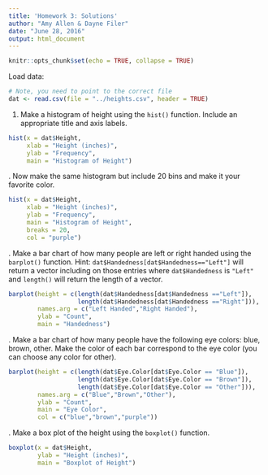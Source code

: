 ```yaml
---
title: 'Homework 3: Solutions'
author: "Amy Allen & Dayne Filer"
date: "June 28, 2016"
output: html_document
---
```


```r
knitr::opts_chunk$set(echo = TRUE, collapse = TRUE)
```

Load data:

```r
# Note, you need to point to the correct file
dat <- read.csv(file = "../heights.csv", header = TRUE)
```

1. Make a histogram of height using the `hist()` function. Include an appropriate title and axis labels.

```r
hist(x = dat$Height, 
     xlab = "Height (inches)", 
     ylab = "Frequency", 
     main = "Histogram of Height")
```

\pagebreak
2. Now make the same histogram but include 20 bins and make it your favorite color. 

```r
hist(x = dat$Height, 
     xlab = "Height (inches)", 
     ylab = "Frequency", 
     main = "Histogram of Height", 
     breaks = 20, 
     col = "purple")
```

\pagebreak
3. Make a bar chart of how many people are left or right handed using the `barplot()` function. Hint: `dat$Handedness[dat$Handedness=="Left"]` will return a vector including on those entries where `dat$Handedness` is `"Left"` and `length()` will return the length of a vector. 

```r
barplot(height = c(length(dat$Handedness[dat$Handedness =="Left"]),
                   length(dat$Handedness[dat$Handedness =="Right"])), 
        names.arg = c("Left Handed","Right Handed"), 
        ylab = "Count", 
        main = "Handedness")
```

\pagebreak
4. Make a bar chart of how many people have the following eye colors: blue, brown, other. Make the color of each bar correspond to the eye color (you can choose any color for other). 

```r
barplot(height = c(length(dat$Eye.Color[dat$Eye.Color == "Blue"]),
                   length(dat$Eye.Color[dat$Eye.Color == "Brown"]),
                   length(dat$Eye.Color[dat$Eye.Color == "Other"])), 
        names.arg = c("Blue","Brown","Other"), 
        ylab = "Count", 
        main = "Eye Color",
        col = c("blue","brown","purple"))
```

\pagebreak
5. Make a box plot of the height using the `boxplot()` function. 

```r
boxplot(x = dat$Height, 
        ylab = "Height (inches)", 
        main = "Boxplot of Height")
```